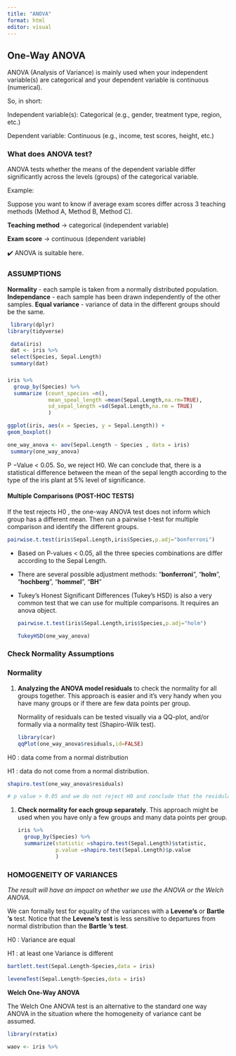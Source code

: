 ```yaml
---
title: "ANOVA"
format: html
editor: visual
---
```


## One-Way ANOVA

ANOVA (Analysis of Variance) is mainly used when your independent variable(s) are categorical and your dependent variable is continuous (numerical).

So, in short:

Independent variable(s): Categorical (e.g., gender, treatment type, region, etc.)

Dependent variable: Continuous (e.g., income, test scores, height, etc.)

### What does ANOVA test?

ANOVA tests whether the means of the dependent variable differ significantly across the levels (groups) of the categorical variable.

Example:

Suppose you want to know if average exam scores differ across 3 teaching methods (Method A, Method B, Method C).

**Teaching method** → categorical (independent variable)

**Exam score** → continuous (dependent variable)

✔️ ANOVA is suitable here.

### ASSUMPTIONS

**Normality** - each sample is taken from a normally distributed population. **Independance** - each sample has been drawn independently of the other samples. **Equal variance** - variance of data in the different groups should be the same.

```r
 library(dplyr)
library(tidyverse)

 data(iris)
 dat <- iris %>%
 select(Species, Sepal.Length)
 summary(dat)
```

### 

```r
iris %>% 
  group_by(Species) %>% 
  summarize (count_species =n(),
             mean_speal_length =mean(Sepal.Length,na.rm=TRUE),
             sd_sepal_length =sd(Sepal.Length,na.rm = TRUE)
             )
```

```r
ggplot(iris, aes(x = Species, y = Sepal.Length)) + 
geom_boxplot()
```

```r
one_way_anova <- aov(Sepal.Length ~ Species , data = iris)
 summary(one_way_anova)
```

P −Value \< 0.05. So, we reject H0. We can conclude that, there is
a statistical difference between the mean of the sepal length
according to the type of the iris plant at 5% level of significance.

#### Multiple Comparisons (POST-HOC TESTS)

If the test rejects H0 , the one-way ANOVA test does not inform
which group has a different mean. Then run a pairwise t-test for
multiple comparison and identify the different groups.

```r
pairwise.t.test(iris$Sepal.Length,iris$Species,p.adj="bonferroni")
```

-   Based on P-values \< 0.05, all the three species combinations are
    differ according to the Sepal Length.

-    There are several possible adjustment methods: “**bonferroni**”,
    “**holm**”, “**hochberg**”, “**hommel**”, “**BH**”

-   Tukey’s Honest Significant Differences (Tukey’s HSD) is also a
    very common test that we can use for multiple comparisons. It
    requires an anova object.

    ```r
    pairwise.t.test(iris$Sepal.Length,iris$Species,p.adj="holm")
    ```

    ```r
    TukeyHSD(one_way_anova)
    ```

### Check Normality Assumptions

### **Normality**

1.  **Analyzing the ANOVA model residuals** to check the normality
    for all groups together. This approach is easier and it’s very handy
    when you have many groups or if there are few data points per
    group.

    Normality of residuals can be tested visually via a QQ-plot, and/or
    formally via a normality test (Shapiro-Wilk test).

    ```r
    library(car)
    qqPlot(one_way_anova$residuals,id=FALSE)
    ```

H0 : data come from a normal distribution

H1 : data do not come from a normal distribution.

```r
shapiro.test(one_way_anova$residuals)

# p value > 0.05 and we do not reject H0 and conclude that the residulas follow approximately a normal distibution at 5% level of sgnificance.

```

1.  **Check normality for each group separately**. This approach might
    be used when you have only a few groups and many data points
    per group.

    ```r
    iris %>% 
      group_by(Species) %>%
      summarize(statistic =shapiro.test(Sepal.Length)$statistic,
                p.value =shapiro.test(Sepal.Length)$p.value
                )
    ```

### HOMOGENEITY OF VARIANCES

*The result will have an impact on whether we use the ANOVA
or the Welch ANOVA.*

We can formally test for equality of the variances with a
**Levene’s** or **Bartle ’s** test. Notice that the **Levene’s test** is less
sensitive to departures from normal distribution than the
**Bartle ’s test**.

H0 : Variance are equal

H1 : at least one Variance is different

```r
bartlett.test(Sepal.Length~Species,data = iris)
```

```r
leveneTest(Sepal.Length~Species,data = iris)
```

**Welch One-Way ANOVA**

The Welch One ANOVA test is an alternative to the standard one way ANOVA in the situation where the homogeneity of variance cant be assumed.

```r
library(rstatix)

waov <- iris %>%
  
```
